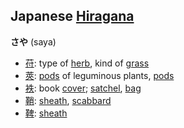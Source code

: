==Japanese [[Hiragana]]==
'''さや''' (saya)

*[[苻]]: type of [[herb]], kind of [[grass]]
*[[莢]]: [[pod]]s of leguminous plants, [[pods]]<!-- specifically and generally? -->
*[[袟]]: book [[cover]]; [[satchel]], [[bag]]
*[[鞘]]: [[sheath]], [[scabbard]]
*[[鞞]]: [[sheath]]